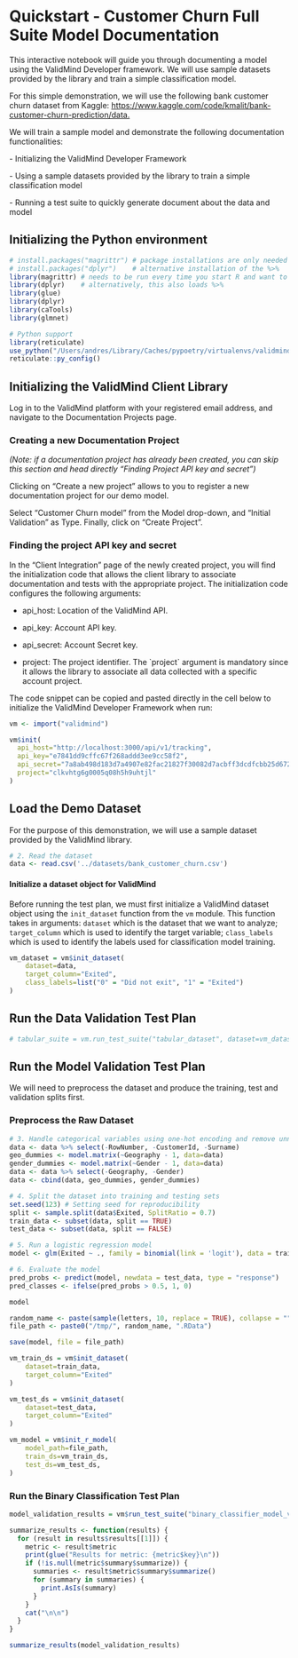 # **Quickstart - Customer Churn Full Suite Model Documentation**

This interactive notebook will guide you through documenting a model using the ValidMind Developer framework. We will use sample datasets provided by the library and train a simple classification model.

For this simple demonstration, we will use the following bank customer churn dataset from Kaggle: <https://www.kaggle.com/code/kmalit/bank-customer-churn-prediction/data.>

We will train a sample model and demonstrate the following documentation functionalities:

\- Initializing the ValidMind Developer Framework

\- Using a sample datasets provided by the library to train a simple classification model

\- Running a test suite to quickly generate document about the data and model

## **Initializing the Python environment**

```r
# install.packages("magrittr") # package installations are only needed the first time you use it
# install.packages("dplyr")    # alternative installation of the %>%
library(magrittr) # needs to be run every time you start R and want to use %>%
library(dplyr)    # alternatively, this also loads %>%
library(glue)
library(dplyr)
library(caTools)
library(glmnet)

# Python support
library(reticulate)
use_python("/Users/andres/Library/Caches/pypoetry/virtualenvs/validmind-Jp3s24zK-py3.9/bin/python")
reticulate::py_config()
```

## **Initializing the ValidMind Client Library**

Log in to the ValidMind platform with your registered email address, and navigate to the Documentation Projects page.

### **Creating a new Documentation Project** 

*(Note: if a documentation project has already been created, you can skip this section and head directly "Finding Project API key and secret")*

Clicking on "Create a new project" allows to you to register a new documentation project for our demo model.

Select "Customer Churn model" from the Model drop-down, and "Initial Validation" as Type. Finally, click on "Create Project".

### **Finding the project API key and secret** 

In the "Client Integration" page of the newly created project, you will find the initialization code that allows the client library to associate documentation and tests with the appropriate project. The initialization code configures the following arguments:

-   api_host: Location of the ValidMind API.

-   api_key: Account API key.

-   api_secret: Account Secret key.

-   project: The project identifier. The \`project\` argument is mandatory since it allows the library to associate all data collected with a specific account project.

The code snippet can be copied and pasted directly in the cell below to initialize the ValidMind Developer Framework when run:

```r
vm <- import("validmind")

vm$init(
  api_host="http://localhost:3000/api/v1/tracking",
  api_key="e7841dd9cffc67f268addd3ee9cc58f2",
  api_secret="7a8ab498d183d7a4907e82fac21827f30082d7acbff3dcdfcbb25d6728784e61",
  project="clkvhtg6g0005q08h5h9uhtjl"
)
```

## **Load the Demo Dataset**

For the purpose of this demonstration, we will use a sample dataset provided by the ValidMind library.

```r
# 2. Read the dataset
data <- read.csv('../datasets/bank_customer_churn.csv')
```

#### **Initialize a dataset object for ValidMind**

Before running the test plan, we must first initialize a ValidMind dataset object using the `init_dataset` function from the `vm` module. This function takes in arguments: `dataset` which is the dataset that we want to analyze; `target_column` which is used to identify the target variable; `class_labels` which is used to identify the labels used for classification model training.

```r
vm_dataset = vm$init_dataset(
    dataset=data,
    target_column="Exited",
    class_labels=list("0" = "Did not exit", "1" = "Exited")
)
```

## **Run the Data Validation Test Plan**

```r
# tabular_suite = vm.run_test_suite("tabular_dataset", dataset=vm_dataset)
```

## **Run the Model Validation Test Plan**

We will need to preprocess the dataset and produce the training, test and validation splits first.

### **Preprocess the Raw Dataset**

```r
# 3. Handle categorical variables using one-hot encoding and remove unnecessary columns
data <- data %>% select(-RowNumber, -CustomerId, -Surname)
geo_dummies <- model.matrix(~Geography - 1, data=data)
gender_dummies <- model.matrix(~Gender - 1, data=data)
data <- data %>% select(-Geography, -Gender)
data <- cbind(data, geo_dummies, gender_dummies)
```

```r
# 4. Split the dataset into training and testing sets
set.seed(123) # Setting seed for reproducibility
split <- sample.split(data$Exited, SplitRatio = 0.7)
train_data <- subset(data, split == TRUE)
test_data <- subset(data, split == FALSE)
```

```r
# 5. Run a logistic regression model
model <- glm(Exited ~ ., family = binomial(link = 'logit'), data = train_data)
```

```r
# 6. Evaluate the model
pred_probs <- predict(model, newdata = test_data, type = "response")
pred_classes <- ifelse(pred_probs > 0.5, 1, 0)
```

```r
model
```

```r
random_name <- paste(sample(letters, 10, replace = TRUE), collapse = "")
file_path <- paste0("/tmp/", random_name, ".RData")
```

```r
save(model, file = file_path)
```

```r
vm_train_ds = vm$init_dataset(
    dataset=train_data,
    target_column="Exited"
)

vm_test_ds = vm$init_dataset(
    dataset=test_data,
    target_column="Exited"
)

vm_model = vm$init_r_model(
    model_path=file_path,
    train_ds=vm_train_ds,
    test_ds=vm_test_ds,
)
```

### **Run the Binary Classification Test Plan**

```r
model_validation_results = vm$run_test_suite("binary_classifier_model_validation", model=vm_model)
```

```r
summarize_results <- function(results) {
  for (result in results$results[[1]]) {
    metric <- result$metric
    print(glue("Results for metric: {metric$key}\n"))
    if (!is.null(metric$summary$summarize)) {
      summaries <- result$metric$summary$summarize()
      for (summary in summaries) {
        print.AsIs(summary)
      }
    }
    cat("\n\n")
  }
}
```

```r
summarize_results(model_validation_results)
```
